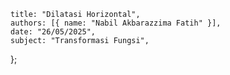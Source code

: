     title: "Dilatasi Horizontal",
    authors: [{ name: "Nabil Akbarazzima Fatih" }],
    date: "26/05/2025",
    subject: "Transformasi Fungsi",
};